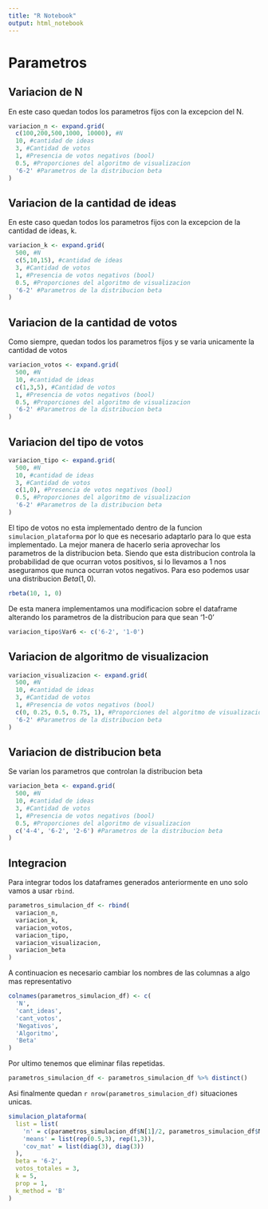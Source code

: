 ```yaml
---
title: "R Notebook"
output: html_notebook
---
```


# Parametros


## Variacion de N

En este caso quedan todos los parametros fijos con la excepcion del N.

```r
variacion_n <- expand.grid(
  c(100,200,500,1000, 10000), #N
  10, #cantidad de ideas
  3, #Cantidad de votos
  1, #Presencia de votos negativos (bool)
  0.5, #Proporciones del algoritmo de visualizacion
  '6-2' #Parametros de la distribucion beta
)
```

## Variacion de la cantidad de ideas

En este caso quedan todos los parametros fijos con la excepcion de la cantidad de ideas, k.

```r
variacion_k <- expand.grid(
  500, #N
  c(5,10,15), #cantidad de ideas
  3, #Cantidad de votos
  1, #Presencia de votos negativos (bool)
  0.5, #Proporciones del algoritmo de visualizacion
  '6-2' #Parametros de la distribucion beta
)
```

## Variacion de la cantidad de votos

Como siempre, quedan todos los parametros fijos y se varia unicamente la cantidad de votos

```r
variacion_votos <- expand.grid(
  500, #N
  10, #cantidad de ideas
  c(1,3,5), #Cantidad de votos
  1, #Presencia de votos negativos (bool)
  0.5, #Proporciones del algoritmo de visualizacion
  '6-2' #Parametros de la distribucion beta
)
```


## Variacion del tipo de votos

```r
variacion_tipo <- expand.grid(
  500, #N
  10, #cantidad de ideas
  3, #Cantidad de votos
  c(1,0), #Presencia de votos negativos (bool)
  0.5, #Proporciones del algoritmo de visualizacion
  '6-2' #Parametros de la distribucion beta
)
```

El tipo de votos no esta implementado dentro de la funcion `simulacion_plataforma` por lo que es necesario adaptarlo para lo que esta implementado. La mejor manera de hacerlo seria aprovechar los parametros de la distribucion beta. Siendo que esta distribucion controla la probabilidad de que ocurran votos positivos, si lo llevamos a 1 nos aseguramos que nunca ocurran votos negativos. Para eso podemos usar una distribucion $Beta(1,0)$. 

```r
rbeta(10, 1, 0)
```
De esta manera implementamos una modificacion sobre el dataframe alterando los parametros de la distribucion para que sean '1-0'

```r
variacion_tipo$Var6 <- c('6-2', '1-0')
```


## Variacion de algoritmo de visualizacion

```r
variacion_visualizacion <- expand.grid(
  500, #N
  10, #cantidad de ideas
  3, #Cantidad de votos
  1, #Presencia de votos negativos (bool)
  c(0, 0.25, 0.5, 0.75, 1), #Proporciones del algoritmo de visualizacion
  '6-2' #Parametros de la distribucion beta
)
```

## Variacion de distribucion beta

Se varian los parametros que controlan la distribucion beta

```r
variacion_beta <- expand.grid(
  500, #N
  10, #cantidad de ideas
  3, #Cantidad de votos
  1, #Presencia de votos negativos (bool)
  0.5, #Proporciones del algoritmo de visualizacion
  c('4-4', '6-2', '2-6') #Parametros de la distribucion beta
)
```

## Integracion

Para integrar todos los dataframes generados anteriormente en uno solo vamos a usar `rbind`. 

```r
parametros_simulacion_df <- rbind(
  variacion_n, 
  variacion_k,
  variacion_votos,
  variacion_tipo,
  variacion_visualizacion,
  variacion_beta
)
```

A continuacion es necesario cambiar los nombres de las columnas a algo mas representativo

```r
colnames(parametros_simulacion_df) <- c(
  'N',
  'cant_ideas',
  'cant_votos',
  'Negativos',
  'Algoritmo',
  'Beta'
)
```

Por ultimo tenemos que eliminar filas repetidas. 

```r
parametros_simulacion_df <- parametros_simulacion_df %>% distinct()
```

Asi finalmente quedan `r nrow(parametros_simulacion_df)` situaciones unicas.


```r
simulacion_plataforma(
  list = list(
    'n' = c(parametros_simulacion_df$N[1]/2, parametros_simulacion_df$N[1]/2),
    'means' = list(rep(0.5,3), rep(1,3)),
    'cov_mat' = list(diag(3), diag(3))
  ),
  beta = '6-2',
  votos_totales = 3,
  k = 5,
  prop = 1,
  k_method = 'B'
)
```

